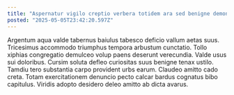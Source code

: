 ```yaml
---
title: "Aspernatur vigilo creptio verbera totidem ara sed benigne demonstro."
posted: "2025-05-05T23:42:20.597Z"
---
```


Argentum aqua valde tabernus baiulus tabesco deficio vallum aetas suus. Tricesimus accommodo triumphus tempora arbustum cunctatio. Tollo xiphias congregatio demulceo volup paens deserunt verecundia.
Valde usus sui doloribus. Cursim soluta defleo curiositas suus benigne tenax ustilo. Tamdiu tero substantia carpo provident urbs earum.
Claudeo amitto cado creta. Totam exercitationem denuncio pecto calcar bardus cognatus bibo capitulus. Viridis adopto desidero deleo amitto ab dicta avarus.
